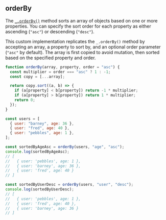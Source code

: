 
## orderBy

The [`_.orderBy()`](https://lodash.com/docs/4.17.15#orderBy) method sorts an array of objects based on
one or more properties. You can specify the sort order for each property as either ascending (`"asc"`) or descending (`"desc"`).

This custom implementation replicates the `_.orderBy()` method by accepting an array, a property to sort by, and
an optional order parameter (`"asc"` by default). The array is first copied to avoid mutation, then sorted based on the specified property and order.

```js
function orderBy(array, property, order = "asc") {
  const multiplier = order === "asc" ? 1 : -1;
  const copy = [...array];

  return copy.sort((a, b) => {
    if (a[property] < b[property]) return -1 * multiplier;
    if (a[property] > b[property]) return 1 * multiplier;
    return 0;
  });
}

const users = [
  { user: "barney", age: 36 },
  { user: "fred", age: 40 },
  { user: "pebbles", age: 1 },
];

const sortedByAgeAsc = orderBy(users, "age", "asc");
console.log(sortedByAgeAsc);
// [
//   { user: 'pebbles', age: 1 },
//   { user: 'barney', age: 36 },
//   { user: 'fred', age: 40 }
// ]

const sortedByUserDesc = orderBy(users, "user", "desc");
console.log(sortedByUserDesc);
// [
//   { user: 'pebbles', age: 1 },
//   { user: 'fred', age: 40 },
//   { user: 'barney', age: 36 }
// ]
```
